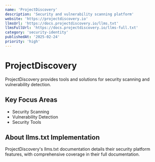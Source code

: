 ```yaml
---
name: 'ProjectDiscovery'
description: 'Security and vulnerability scanning platform'
website: 'https://projectdiscovery.io'
llmsUrl: 'https://docs.projectdiscovery.io/llms.txt'
llmsFullUrl: 'https://docs.projectdiscovery.io/llms-full.txt'
category: 'security-identity'
publishedAt: '2025-02-24'
priority: 'high'
---
```


# ProjectDiscovery

ProjectDiscovery provides tools and solutions for security scanning and vulnerability detection.

## Key Focus Areas

- Security Scanning
- Vulnerability Detection
- Security Tools

## About llms.txt Implementation

ProjectDiscovery's llms.txt documentation details their security platform features, with comprehensive coverage in their full documentation.
